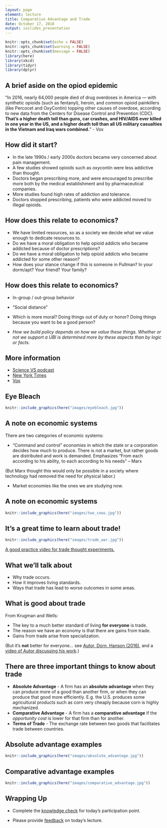 ```yaml
---
layout: page
element: lecture
title: Comparative Advantage and Trade
date: October 17, 2018
output: ioslides_presentation
---
```


```r
knitr::opts_chunk$set(echo = FALSE)
knitr::opts_chunk$set(warning = FALSE)
knitr::opts_chunk$set(message = FALSE)
library(here)
library(xkcd)
library(tidyr)
library(dplyr)
```

## A brief aside on the opiod epidemic

"In 2016, nearly 64,000 people died of drug overdoses in America — with synthetic opioids (such as fentanyl), heroin, and common opioid painkillers (like Percocet and OxyContin) topping other causes of overdose, according to new data from the Centers for Disease Control and Prevention (CDC). __That’s a higher death toll than guns, car crashes, and HIV/AIDS ever killed in one year in the US, and a higher death toll than all US military casualties in the Vietnam and Iraq wars combined.__" - Vox


## How did it start? { .smaller }

- In the late 1990s / early 2000s doctors became very concerned about pain management.
- A few studies showed opioids such as oxycontin were less addictive than thought.
- Doctors began prescribing more, and were encouraged to prescribe more both by the medical establishment and by pharmaceutical companies.
- More studies found high rates of addiction and tolerance.
- Doctors stopped prescribing, patients who were addicted moved to illegal opioids.


## How does this relate to economics? { .smaller }

- We have limited resources, so as a society we decide what we value enough to dedicate resources to.
- Do we have a moral obligation to help opioid addicts who became addicted because of doctor prescriptions?
- Do we have a moral obligation to help opioid addicts who became addicted for some other reason?
- How does your stance change if this is someone in Pullman? In your dorm/apt? Your friend? Your family?


## How does this relate to economics? { .smaller }

- In-group / out-group behavior
- "Social distance"
- Which is more moral? Doing things out of duty or honor? Doing things because you want to be a good person?

- _How we build policy depends on how we value these things. Whether or not we support a UBI is determined more by these aspects than by logic or facts._


## More information

 - [Science VS podcast](https://www.gimletmedia.com/science-vs/opioids-how-america-got-hooked)
 - [New York Times](https://www.nytimes.com/2017/10/26/us/opioid-crisis-public-health-emergency.html)
 - [Vox](https://www.vox.com/science-and-health/2017/8/3/16079772/opioid-epidemic-drug-overdoses)


## Eye Bleach { .flexbox .vcenter }

```r
knitr::include_graphics(here("images/eyebleach.jpg"))
```


## A note on economic systems { .smaller }

There are two categories of economic systems:

- "Command and control" economies in which the state or a corporation decides how much to produce. There is not a market, but rather goods are distributed and work is demanded. Emphasizes "From each according to his ability, to each according to his needs" -- Marx

(But Marx thought this would only be possible in a society where technology had removed the need for physical labor.)

- Market economies like the ones we are studying now.

## A note on economic systems { .flexbox .vcenter }

```r
knitr::include_graphics(here("images/two_cows.jpg"))
```



## It's a great time to learn about trade!

```r
knitr::include_graphics(here("images/trade_war.jpg"))
```

[A good practice video for trade thought experiments.](https://youtu.be/HneRNVtahYw)

## What we'll talk about

- Why trade occurs.
- How it improves living standards.
- Ways that trade has lead to worse outcomes in some areas.


## What is good about trade { .smaller }

From Krugman and Wells:

- The key to a much better standard of living __for everyone__ is trade.
- The reason we have an economy is that there are gains from trade.
- Gains from trade arise from specialization.

(But it's __not__ better for everyone... see [Autor, Dorn, Hanson (2016)](https://www.annualreviews.org/doi/abs/10.1146/annurev-economics-080315-015041), and a [video of Autor discussing his work](https://youtu.be/c07dcInoG0Y).)


## There are three important things to know about trade

- __Absolute Advantage__ - A firm has an __absolute advantage__ when they can produce more of a good than another firm, or when they can produce that good more efficiently. E.g. the U.S. produces some agricultural products such as corn very cheaply because corn is highly mechanized.
- __Comparative Advantage__ - A firm has a __comparative advantage__ if the _opportunity cost_ is lower for that firm than for another.
- __Terms of Trade__ - The exchange rate between two goods that facilitates trade between countries.


## Absolute advantage examples  { .flexbox .vcenter}

```r
knitr::include_graphics(here("images/absolute_advantage.jpg"))
```


## Comparative advantage examples { .flexbox .vcenter}

```r
knitr::include_graphics(here("images/comparative_advantage.jpg"))
```


## Wrapping Up

* Complete the [knowledge check](https://goo.gl/forms/RBLnvYRWuN3NHYW52) for today's participation point.

* Please provide [feedback](https://goo.gl/forms/8SiOwdi19kN8cINJ3) on today's lecture.
